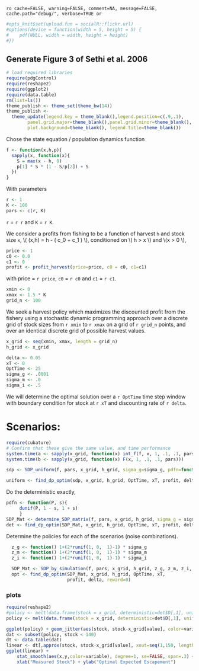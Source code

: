 `ro cache=FALSE, warning=FALSE, comment=NA, message=FALSE, cache.path="debug/", verbose=TRUE or`

``` r
#opts_knit$set(upload.fun = socialR::flickr.url)
#options(device = function(width = 5, height = 5) {
#    pdf(NULL, width = width, height = height)
#})
````

## Generate Figure 3 of Sethi et al. 2006

``` r
# load required libraries
require(pdgControl)
require(reshape2)
require(ggplot2)
require(data.table)
rm(list=ls())
theme_publish <- theme_set(theme_bw(14))
theme_publish <- 
  theme_update(legend.key = theme_blank(),legend.position=c(.9,.1),
        panel.grid.major=theme_blank(),panel.grid.minor=theme_blank(),
        plot.background=theme_blank(), legend.title=theme_blank())

````

Chose the state equation / population dynamics function

``` r
f <- function(x,h,p){
  sapply(x, function(x){
  	S = max(x - h, 0)
  	p[1] * S * (1 - S/p[2]) + S
  })
}
````

With parameters 

``` r
r <- 1
K <- 100
pars <- c(r, K)
````

`r` = `r r` and `K` = `r K`.

We consider a profits from fishing to be a function of harvest `h` and stock size `x`,  \\( \Pi(x,h) = h - \left( c_0  + c_1 \frac{h}{x} \right) \frac{h}{x} \\), conditioned on \\( h > x \\) and \\(x > 0 \\),

``` r
price <- 1
c0 <- 0.0
c1 <- 0
profit <- profit_harvest(price=price, c0 = c0, c1=c1) 
````

with price = `r price`, `c0` = `r c0` and `c1` = `r c1`. 


``` r
xmin <- 0
xmax <- 1.5 * K
grid_n <- 100
````

We seek a harvest policy which maximizes the discounted profit from the fishery using a stochastic dynamic programming approach over a discrete grid of stock sizes from `r xmin` to `r xmax` on a grid of `r grid_n` points, and over an identical discrete grid of possible harvest values.  


``` r
x_grid <- seq(xmin, xmax, length = grid_n)  
h_grid <- x_grid  
````


``` r
delta <- 0.05
xT <- 0
OptTime <- 25
sigma_g <- .0001
sigma_m <- .0
sigma_i <- .5
````

We will determine the optimal solution over a `r OptTime` time step window with boundary condition for stock at `r xT` and discounting rate of `r delta`.  

# Scenarios: 

```r
require(cubature)
# Confirm that these give the same value, and time performance
system.time(a <- sapply(x_grid, function(x) int_f(f, x, 1, .1, .1, pars)))
system.time(b <- sapply(x_grid, function(x) F(x, 1, .1, .1, pars)))
```

```r
sdp <- SDP_uniform(f, pars, x_grid, h_grid, sigma_g=sigma_g, pdfn=function(P, s) dunif(P, 1-s, 1+s), sigma_m=sigma_m, sigma_i=sigma_i, F)
```

```r
uniform <- find_dp_optim(sdp, x_grid, h_grid, OptTime, xT, profit, delta, reward=0)
```

Do the deterministic exactly,

```r
pdfn <- function(P, s){
     dunif(P, 1 - s, 1 + s)
     }
SDP_Mat <- determine_SDP_matrix(f, pars, x_grid, h_grid, sigma_g = sigma_g, pdfn)
det <- find_dp_optim(SDP_Mat, x_grid, h_grid, OptTime, xT, profit, delta, reward=0)
````




Determine the policies for each of the scenarios (noise combinations).

```r
  z_g <- function() 1+(2*runif(1, 0,  1)-1) * sigma_g
  z_m <- function() 1+(2*runif(1, 0,  1)-1) * sigma_m
  z_i <- function() 1+(2*runif(1, 0,  1)-1) * sigma_i

  SDP_Mat <- SDP_by_simulation(f, pars, x_grid, h_grid, z_g, z_m, z_i, reps=2e4)
  opt <- find_dp_optim(SDP_Mat, x_grid, h_grid, OptTime, xT, 
                       profit, delta, reward=0)
```

### plots



``` r
require(reshape2)
#policy <- melt(data.frame(stock = x_grid, deterministic=det$D[,1], uniform = uniform$D[,1], mc=opt$D[,1]), id = "stock")
policy <- melt(data.frame(stock = x_grid, deterministic=det$D[,1], uniform = uniform$D[,1]), id = "stock")

ggplot(policy) + geom_jitter(aes(stock, stock-x_grid[value], color=variable), shape="+")
dat <- subset(policy, stock < 140)
dt <- data.table(dat)
linear <- dt[,approx(stock, stock-x_grid[value], xout=seq(1,150, length=15)), by=variable]
ggplot(linear) + 
	stat_smooth(aes(x,y,color=variable), degree=1, se=FALSE, span=.3) + 
	xlab("Measured Stock") + ylab("Optimal Expected Escapement")
```

